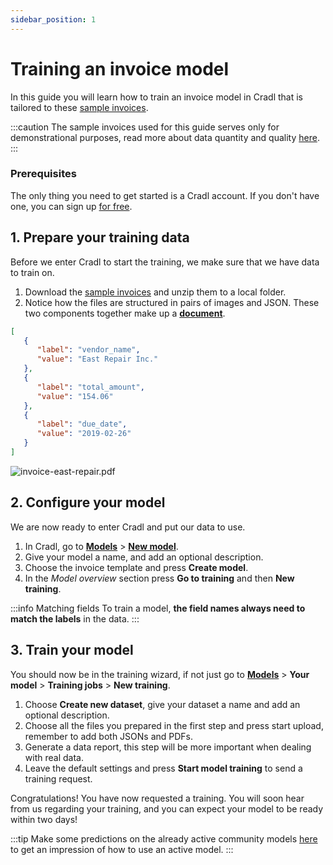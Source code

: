 ```yaml
---
sidebar_position: 1
---
```



# Training an invoice model
In this guide you will learn how to train an invoice model in Cradl that is tailored to these [sample invoices](/sample_invoices.zip).

:::caution
The sample invoices used for this guide serves only for demonstrational purposes, read more about data quantity and quality [here](../concepts/datasets).
:::

### Prerequisites
The only thing you need to get started is a Cradl account. If you don't have one, you can sign up [for free](https://cradl.ai).

## 1. Prepare your training data
Before we enter Cradl to start the training, we make sure that we have data to train on.
1. Download the [sample invoices](/sample_invoices.zip) and unzip them to a local folder.
2. Notice how the files are structured in pairs of images and JSON. These two components together make up a [**document**](../concepts/documents).

<Tabs>
<TabItem value="ground-truth" label="invoice-east-repair.json - Ground Truth" default>

```json
[
   {
      "label": "vendor_name",
      "value": "East Repair Inc."
   },
   {
      "label": "total_amount",
      "value": "154.06"
   },
   {
      "label": "due_date",
      "value": "2019-02-26"
   }
]
```

</TabItem>
<TabItem value="document" label="invoice-east-repair.pdf - Invoice">

![invoice-east-repair.pdf](/img/use-cases/invoice-sample-01.png)

</TabItem>
</Tabs>

## 2. Configure your model
We are now ready to enter Cradl and put our data to use.
1. In Cradl, go to [**Models**](https://app.cradl.ai/models) > [**New model**](https://app.cradl.ai/models/new).
2. Give your model a name, and add an optional description.
3. Choose the invoice template and press **Create model**.
4. In the *Model overview* section press **Go to training** and then **New training**.

:::info Matching fields
To train a model, **the field names always need to match the labels** in the data.
:::

## 3. Train your model
You should now be in the training wizard, if not just go to
[**Models**](https://app.cradl.ai/models) > **Your model** > **Training jobs** > **New training**.
1. Choose **Create new dataset**, give your dataset a name and add an optional description.
2. Choose all the files you prepared in the first step and press start upload, remember to add both JSONs and PDFs.
3. Generate a data report, this step will be more important when dealing with real data.
4. Leave the default settings and press **Start model training** to send a training request.

Congratulations! You have now requested a training. You will soon hear from us regarding your training, and you can expect your model to be ready within two days!

:::tip
Make some predictions on the already active community models [here](https://app.cradl.ai/test) to get an impression of how to use an active model.
:::

